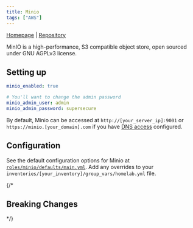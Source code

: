 ```yaml
---
title: Minio
tags: ["AWS"]
---
```



[Homepage](https://www.min.io/) |
[Repository](https://github.com/minio/minio)

<Tags tags={frontmatter.tags} />

MinIO is a high-performance, S3 compatible object store, open sourced under GNU AGPLv3 license. 

## Setting up

```yaml title="inventories/homelab/group_vars/homelab.yml"
minio_enabled: true

# You'll want to change the admin password
minio_admin_user: admin
minio_admin_password: supersecure
```

By default, Minio can be accessed at `http://[your_server_ip]:9001` or `https://minio.[your_domain].com` if you have [DNS access](../../guides/dns-access/) configured.

## Configuration

See the default configuration options for Minio at [`roles/minio/defaults/main.yml`](https://github.com/Dylancyclone/ansible-homelab-orchestration/blob/main/roles/minio/defaults/main.yml).
Add any overrides to your `inventories/[your_inventory]/group_vars/homelab.yml` file.

{/* 

## Breaking Changes

*/}